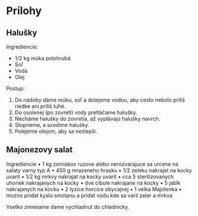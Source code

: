 # Prílohy

## Halušky

Ingrediencie:

* 1/2 kg múka polohrubá
* Soľ 
* Voda
* Olej

Postup:

1. Do nádoby dáme múku, soľ a dolejeme vodou, aby cesto nebolo príliš riedke ani príliš tuhé. 
2. Do osolenej (po zovretí) vody pretláčame halušky. 
3. Necháme halušky do zovretia, až vyplávajú halušky navrch. 
4. Stopneme, a scedíme halušky. 
5. Polejeme olejom, aby sa nezlepili. 

## Majonezovy salat

Ingrediencie 
  • 1 kg zemiakov ruzove alebo nerozvarajuce sa urcene na salaty varny typ A 
  • 450 g mrazeneho hrasku
  • 1/2 zeleku nakrajat na kocky uvarit 
  • 1/2 kg mrkvy nakrajat na kocky uvarit
  • cca 5 sterilizovanych uhoriek nakrajanych na kocky
  • dve cibule nakrajane na kocky
  • 5 jablk nakrajanych na kocku
  • 2 lyzice horcice obycajnej
  • 1 velka Majolenka
  • mozno pridat kyslu smotanu a pridat vodu kde sa varil zeler a mrkva
  
Vsetko zmiesame dame vychladnut do chladnicky.